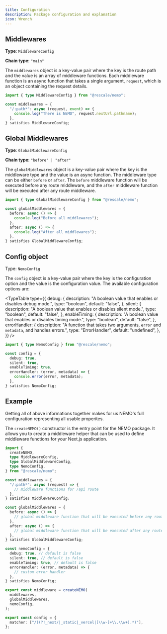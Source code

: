 ```yaml
---
title: Configuration
description: Package configuration and explanation
icon: Wrench
---
```



## Middlewares

**Type**: `MiddlewareConfig`

**Chain type**: `"main"`

The `middlewares` object is a key-value pair where the key is the route path and the value is an array of middleware functions. Each middleware function is an async function that takes a single argument, `request`, which is an object containing the request details.

```ts twoslash title="middleware.ts"
import { type MiddlewareConfig } from "@rescale/nemo";

const middlewares = {
  "/:path*": async (request, event) => {
    console.log("There is NEMO", request.nextUrl.pathname);
  },
} satisfies MiddlewareConfig;

```

## Global Middlewares

**Type**: `GlobalMiddlewareConfig`

**Chain type**: `"before" | "after"`

The `globalMiddlewares` object is a key-value pair where the key is the middleware type and the value is an async function. The middleware type can be either `before` or `after`. The `before` middleware function will be executed before any route middleware, and the `after` middleware function will be executed after any route middleware.

```ts twoslash title="middleware.ts"
import { type GlobalMiddlewareConfig } from "@rescale/nemo";

const globalMiddlewares = {
  before: async () => {
    console.log("Before all middlewares");
  },
  after: async () => {
    console.log("After all middlewares");
  },
} satisfies GlobalMiddlewareConfig;

```

## Config object

Type: `NemoConfig`

The `config` object is a key-value pair where the key is the configuration option and the value is the configuration value. The available configuration options are:

<TypeTable
  type={{
    debug: {
      description: "A boolean value that enables or disables debug mode.",
      type: "boolean",
      default: "false",
    },
    silent: {
      description: "A boolean value that enables or disables silent mode.",
      type: "boolean",
      default: "false",
    },
    enableTiming: {
      description: "A boolean value that enables or disables timing mode.",
      type: "boolean",
      default: "false",
    },
    errorHandler: {
      description:
        "A function that takes two arguments, `error` and `metadata`, and handles errors.",
      type: "ErrorHandler",
      default: "undefined",
    },
  }}
/>

```ts twoslash title="middleware.ts"
import { type NemoConfig } from "@rescale/nemo";

const config = {
  debug: true,
  silent: true,
  enableTiming: true,
  errorHandler: (error, metadata) => {
    console.error(error, metadata);
  },
} satisfies NemoConfig;

```

## Example

Getting all of above informations together makes for us NEMO&apos;s full configuration representing all usable properites.

The `createNEMO()` constructor is the entry point for the NEMO package. It allows you to create a middleware helper that can be used to define middleware functions for your Next.js application.

```ts twoslash title="middleware.ts"
import {
  createNEMO,
  type MiddlewareConfig,
  type GlobalMiddlewareConfig,
  type NemoConfig,
} from "@rescale/nemo";

const middlewares = {
  "/:path*": async (request) => {
    // middleware functions for /api route
  },
} satisfies MiddlewareConfig;

const globalMiddlewares = {
  before: async () => {
    // global middleware function that will be executed before any route middleware
  },
  after: async () => {
    // global middleware function that will be executed after any route middleware
  },
} satisfies GlobalMiddlewareConfig;

const nemoConfig = {
  debug: true, // default is false
  silent: true, // default is false
  enableTiming: true, // default is false
  errorHandler: (error, metadata) => {
    // custom error handler
  },
} satisfies NemoConfig;

export const middleware = createNEMO(
  middlewares,
  globalMiddlewares,
  nemoConfig,
);

export const config = {
  matcher: ["/((?!_next/|_static|_vercel|[\\w-]+\\.\\w+).*)"],
};

```
